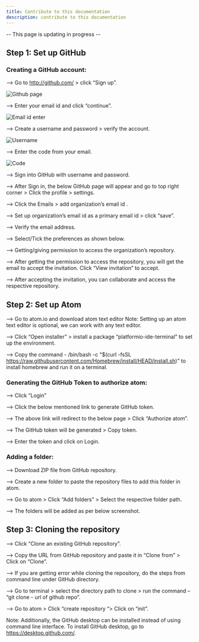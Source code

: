 ```yaml
---
title: Contribute to this documentation
description: contribute to this documentation
---
```


-- This page is updating in progress --


## Step 1: Set up GitHub
### Creating a GitHub account:

--> Go to http://github.com/ > click “Sign up”.

![Github page](/github_page.png)

--> Enter your email id and click “continue”.

![Email id enter](/email_2nd.png)

--> Create a username and password > verify the account.

![Username](/username_git.png)

--> Enter the code from your email.

![Code](/code_4th.png)

--> Sign into GitHub with username and password.

--> After Sign in, the below GitHub page will appear and go to top right corner > Click the profile > settings.

--> Click the Emails > add organization’s email id .

--> Set up organization’s email id as a primary email id > click “save”.

--> Verify the email address.

--> Select/Tick the preferences as shown below.

--> Getting/giving permission to access the organization’s repository.

--> After getting the permission to access the repository, you will get the email to accept the invitation. Click “View invitation” to accept.

--> After accepting the invitation, you can collaborate and access the respective repository.

## Step 2: Set up Atom

--> Go to atom.io and download atom text editor
    Note: Setting up an atom text editor is optional, we can work with any text editor.

--> Click “Open installer” > install a package “platformio-ide-terminal” to set up the environment.

--> Copy the command - /bin/bash -c "$(curl -fsSL https://raw.githubusercontent.com/Homebrew/install/HEAD/install.sh)" to install homebrew and run it on a terminal.

### Generating the GitHub Token to authorize atom:

--> Click “Login”

--> Click the below mentioned link to generate GitHub token.

--> The above link will redirect to the below page > Click “Authorize atom”.

--> The GitHub token will be generated > Copy token.

--> Enter the token and click on Login.

### Adding a folder:

--> Download ZIP file from GitHub repository.

--> Create a new folder to paste the repository files to add this folder in atom.

--> Go to atom > Click “Add folders” > Select the respective folder path.

--> The folders will be added as per below screenshot.

## Step 3: Cloning the repository

--> Click “Clone an existing GitHub repository”.

--> Copy the URL from GitHub repository and paste it in “Clone from” > Click on “Clone”.

--> If you are getting error while cloning the repository, do the steps from command line under GitHub directory.

--> Go to terminal > select the directory path to clone > run the command – “git clone - url of github repo”.

--> Go to atom > Click “create repository “> Click on “init”.

Note: Additionally, the GitHub desktop can be installed instead of using command line interface. To install GitHub desktop, go to https://desktop.github.com/.

